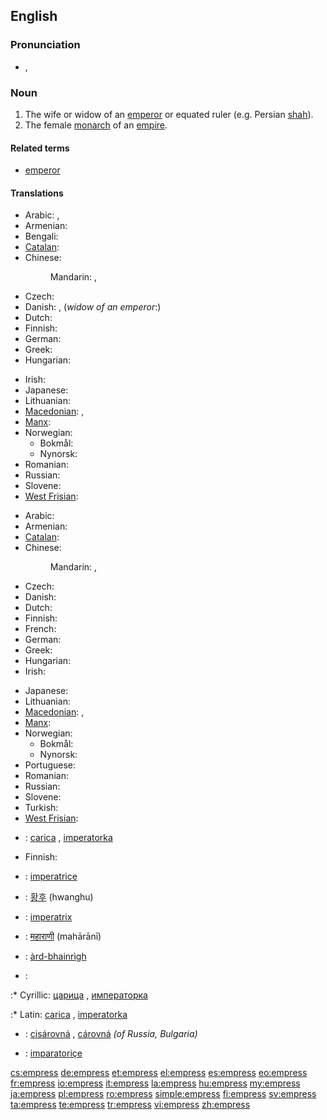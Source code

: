 ==English==
{{wikipedia|Emperor}}

===Pronunciation===
* {{IPA|/ˈɛmpɹəs/}}, {{SAMPA|/"Empr\@s/}}

===Noun===
{{en-noun|es}}

# The wife or widow of an [[emperor]] or equated ruler (e.g. Persian [[shah]]).
# The female [[monarch]] of an [[empire]].

====Related terms====
* [[emperor]]

====Translations====
{{trans-top|wife or widow of an emperor}}
* Arabic: {{t|ar|إمبراطورة|f|tr='imbraaTuura}},  {{t|ar|زوجة إمبراطور|f|tr=zawjat 'imbraaTuur}}
* Armenian: {{t-|hy|կայսրուհի|tr=kaysruhi}}
* Bengali: {{t|bn|সম্রাজ্ঞী|sc=Beng}}
* [[Catalan]]: {{t|ca|emperadriu|f}}
* Chinese:
*: Mandarin: {{t-|cmn|皇后|tr=huánghòu|sc=Hani}}, {{t-|cmn|女皇|tr=nǚhuáng|sc=Hani}}
* Czech: {{t-|cs|císařovna|f}}
* Danish: {{t|da|kejserinde|c}}, (''widow of an emperor'':) {{t|da|enkekejserinde|c}}
* Dutch: {{t+|nl|keizerin|f}}
* Finnish: {{t+|fi|keisarinna}}
* German: {{t+|de|Kaiserin|f}}
* Greek: {{t+|el|αυτοκράτειρα|f}}
* Hungarian: {{t-|hu|császárné}}
{{trans-mid}}
* Irish: {{t|ga|banimpire|m}}
* Japanese: {{t+|ja|皇后|tr=こうごう, kōgō}}
* Lithuanian: {{t|lt|imperatorienė|f|xs=Lithuanian}}
* [[Macedonian]]: {{t-|mk|царица|f|tr=сárica}},  {{t-|mk|императорка|f|tr=imperátorka}}
* [[Manx]]: {{t|gv|ard-venrein|f}}
* Norwegian:
** Bokmål: {{t-|no|keiserinne}}
** Nynorsk: {{t-|nn|keisarinne|xs=Norwegian Nynorsk}}
* Romanian: {{t+|ro|împărăteasă|f}}
* Russian: {{t|ru|императрица|f|tr=imperatríca}}
* Slovene: {{t+|sl|cesarica|f}}
* [[West Frisian]]: {{t|fy|keizerinne|c|xs=West Frisian}}
{{trans-bottom}}

{{trans-top|female monarch of an empire}}
* Arabic: {{t|ar|إمبراطورة|f|tr='imbiraTuura}}
* Armenian: {{t-|hy|կայսրուհի|tr=kaysruhi}}
* [[Catalan]]: {{t|ca|emperadriu|f}}
* Chinese:
*: Mandarin: {{t-|cmn|皇后|tr=huánghòu|sc=Hani}}, {{t-|cmn|女皇|tr=nǚhuáng|sc=Hani}}
* Czech: {{t-|cs|císařovna|f}}
* Danish: {{t|da|kejserinde|c}}
* Dutch: {{t+|nl|keizerin|f}}
* Finnish: {{t+|fi|keisarinna}}
* French: {{t+|fr|impératrice|f}}
* German: {{t+|de|Kaiserin|f}}
* Greek: {{t+|el|αυτοκράτειρα|f}}
* Hungarian: {{t+|hu|császárnő}}
* Irish: {{t|ga|banimpire|m}}
{{trans-mid}}
* Japanese: {{t+|ja|女帝|tr=じょてい, jotei}}
* Lithuanian: {{t|lt|imperatorė|f|xs=Lithuanian}}
* [[Macedonian]]: {{t-|mk|царица|f|tr=cárica}},  {{t-|mk|императорка|f|tr=imperátorka}}
* [[Manx]]: {{t|gv|ard-venrein|f}}
* Norwegian:
** Bokmål: {{t-|no|keiserinne}}
** Nynorsk: {{t-|nn|keisarinne|xs=Norwegian Nynorsk}}
* Portuguese: {{t|pt|imperatriz|f}}
* Romanian: {{t+|ro|împărăteasă|f}}
* Russian: {{t|ru|императрица|f|tr=imperatríca}}
* Slovene: {{t+|sl|cesarica|f}}
* Turkish: {{t+|tr|imparatoriçe|f}}
* [[West Frisian]]: {{t|fy|keizerinne|c|xs=West Frisian}}
{{trans-bottom}}

{{checktrans-top}}
* {{ttbc|bs}}: [[carica]] {{f}}, [[imperatorka]] {{f}}
* Finnish: {{t-|fi|šaahitar}}
* {{ttbc|it}}: [[imperatrice]] {{f}}
* {{ttbc|ko}}: [[황후]] (hwanghu)
* {{ttbc|la}}: [[imperatrix]]
* {{ttbc|mr}}: [[महाराणी]] (mahārānī) {{g|Marathi}}
{{trans-mid}}
* {{ttbc|gd}}: [[àrd-bhainrìgh]] {{f}}
* {{ttbc|sr}}:
:* Cyrillic: [[царица]] {{f}}, [[императорка]] {{f}}
:* Latin: [[carica]] {{f}}, [[imperatorka]] {{f}}
* {{ttbc|sk}}: [[cisárovná]] {{f}}, [[cárovná]] {{f}} ''(of Russia, Bulgaria)''
* {{ttbc|tr}}: [[imparatoriçe]]
{{trans-bottom}}

[[cs:empress]]
[[de:empress]]
[[et:empress]]
[[el:empress]]
[[es:empress]]
[[eo:empress]]
[[fr:empress]]
[[io:empress]]
[[it:empress]]
[[la:empress]]
[[hu:empress]]
[[my:empress]]
[[ja:empress]]
[[pl:empress]]
[[ro:empress]]
[[simple:empress]]
[[fi:empress]]
[[sv:empress]]
[[ta:empress]]
[[te:empress]]
[[tr:empress]]
[[vi:empress]]
[[zh:empress]]